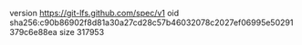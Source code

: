 version https://git-lfs.github.com/spec/v1
oid sha256:c90b86902f8d81a30a27cd28c57b46032078c2027ef06995e50291379c6e88ea
size 317953
